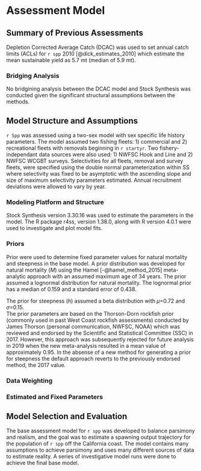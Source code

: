 # Assessment Model

## Summary of Previous Assessments 

Depletion Corrected Average Catch (DCAC) was used to set annual catch limits (ACLs) for `r spp` 2010 [@dick_estimates_2010] which estimate the mean sustainable yield as 5.7 mt (median of 5.9 mt).


### Bridging Analysis

No bridgining analysis between the DCAC model and Stock Synthesis was conducted given the significant structural assumptions between the methods.


## Model Structure and Assumptions

`r Spp` was assessed using a two-sex model with sex specific life history parameters.
 The model assumed two fishing fleets: 1) commercial and 2) recreational fleets with removals beginning in `r startyr`. Two fishery-independant data sources were also used: 1) NWFSC Hook and Line and 2) NWFSC WCGBT surveys. Selectivities for all fleets, removal and survey fleets, were specified using the double normal parameterization within SS where selectivity was fixed to be asymptotic with the ascending slope and size of maximum selectivity parameters estimated.  Annual recruitment deviations were allowed to vary by year.   

### Modeling Platform and Structure

Stock Synthesis version 3.30.16 was used to estimate the parameters in the model. The R package r4ss, version 1.38.0, along with R version 4.0.1 were used to investigate and plot model fits. 

### Priors

Prior were used to determine fixed parameter values for natural mortality and steepness in the base model. A prior distribution was developed for natural mortality ($M$) using the Hamel [-@hamel_method_2015] meta-analytic approach with  an assumed maximum age of 34 years. The prior assumed a lognormal distribution for natural mortality. The lognormal prior has a median of 0.159 and a standard error of 0.438. 

The prior for steepness ($h$) assumed a beta distribution with $\mu$=0.72 and $\sigma$=0.15.  
The prior parameters are based on the Thorson-Dorn rockfish prior (commonly used in past West Coast rockfish assessments) conducted by James Thorson (personal communication, NWFSC, NOAA) which was reviewed and endorsed by the Scientific and Statistical Committee (SSC) in 2017. However, this approach was subsequently rejected for future analysis in 2019 when the new meta-analysis resulted in a mean value of approximately 0.95. In the absense of a new method for generating a prior for steepness the default approach reverts to the previously endorsed method, the 2017 value.


### Data Weighting



### Estimated and Fixed Parameters



## Model Selection and Evaluation

The base assessment model for `r spp` was developed to balance parsimony and realism, and the goal was to estimate a spawning output trajectory for the population of `r spp` off the California coast. The model contains many assumptions to achieve parsimony and uses many different sources of data to estimate reality. A series of investigative model runs were done to achieve the final base model.



